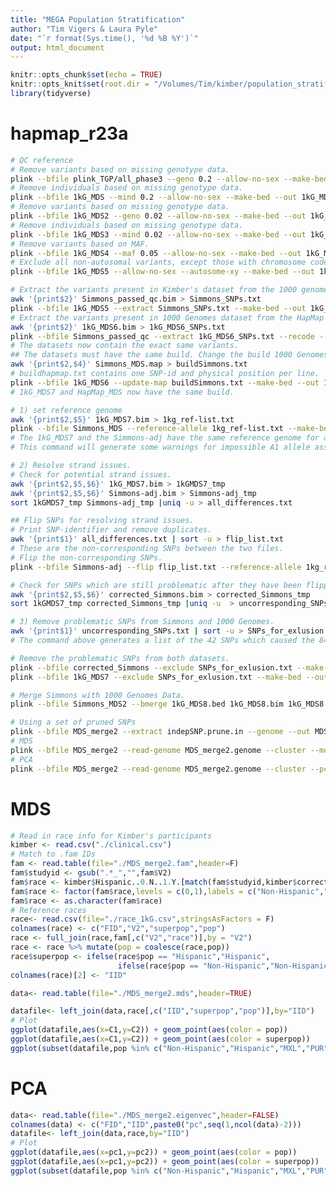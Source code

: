 ```yaml
---
title: "MEGA Population Stratification"
author: "Tim Vigers & Laura Pyle"
date: "`r format(Sys.time(), '%d %B %Y')`"
output: html_document
---
```


```r
knitr::opts_chunk$set(echo = TRUE)
knitr::opts_knit$set(root.dir = "/Volumes/Tim/kimber/population_stratification")
library(tidyverse)
```

# hapmap_r23a

```bash
# QC reference
# Remove variants based on missing genotype data.
plink --bfile plink_TGP/all_phase3 --geno 0.2 --allow-no-sex --make-bed --out kimber/population_stratification/1kG_MDS --allow-extra-chr
# Remove individuals based on missing genotype data.
plink --bfile 1kG_MDS --mind 0.2 --allow-no-sex --make-bed --out 1kG_MDS2
# Remove variants based on missing genotype data.
plink --bfile 1kG_MDS2 --geno 0.02 --allow-no-sex --make-bed --out 1kG_MDS3
# Remove individuals based on missing genotype data.
plink --bfile 1kG_MDS3 --mind 0.02 --allow-no-sex --make-bed --out 1kG_MDS4
# Remove variants based on MAF.
plink --bfile 1kG_MDS4 --maf 0.05 --allow-no-sex --make-bed --out 1kG_MDS5
# Exclude all non-autosomal variants, except those with chromosome code XY
plink --bfile 1kG_MDS5 --allow-no-sex --autosome-xy --make-bed --out 1kG_MDS5
```

```bash
# Extract the variants present in Kimber's dataset from the 1000 genomes dataset.
awk '{print$2}' Simmons_passed_qc.bim > Simmons_SNPs.txt
plink --bfile 1kG_MDS5 --extract Simmons_SNPs.txt --make-bed --out 1kG_MDS6
# Extract the variants present in 1000 Genomes dataset from the HapMap dataset.
awk '{print$2}' 1kG_MDS6.bim > 1kG_MDS6_SNPs.txt
plink --bfile Simmons_passed_qc --extract 1kG_MDS6_SNPs.txt --recode --make-bed --out Simmons_MDS
# The datasets now contain the exact same variants.
## The datasets must have the same build. Change the build 1000 Genomes data build.
awk '{print$2,$4}' Simmons_MDS.map > buildSimmons.txt
# buildhapmap.txt contains one SNP-id and physical position per line.
plink --bfile 1kG_MDS6 --update-map buildSimmons.txt --make-bed --out 1kG_MDS7
# 1kG_MDS7 and HapMap_MDS now have the same build.
```

```bash
# 1) set reference genome 
awk '{print$2,$5}' 1kG_MDS7.bim > 1kg_ref-list.txt
plink --bfile Simmons_MDS --reference-allele 1kg_ref-list.txt --make-bed --out Simmons-adj
# The 1kG_MDS7 and the Simmons-adj have the same reference genome for all SNPs.
# This command will generate some warnings for impossible A1 allele assignment.

# 2) Resolve strand issues.
# Check for potential strand issues.
awk '{print$2,$5,$6}' 1kG_MDS7.bim > 1kGMDS7_tmp
awk '{print$2,$5,$6}' Simmons-adj.bim > Simmons-adj_tmp
sort 1kGMDS7_tmp Simmons-adj_tmp |uniq -u > all_differences.txt

## Flip SNPs for resolving strand issues.
# Print SNP-identifier and remove duplicates.
awk '{print$1}' all_differences.txt | sort -u > flip_list.txt
# These are the non-corresponding SNPs between the two files. 
# Flip the non-corresponding SNPs. 
plink --bfile Simmons-adj --flip flip_list.txt --reference-allele 1kg_ref-list.txt --make-bed --out corrected_Simmons

# Check for SNPs which are still problematic after they have been flipped.
awk '{print$2,$5,$6}' corrected_Simmons.bim > corrected_Simmons_tmp
sort 1kGMDS7_tmp corrected_Simmons_tmp |uniq -u  > uncorresponding_SNPs.txt

# 3) Remove problematic SNPs from Simmons and 1000 Genomes.
awk '{print$1}' uncorresponding_SNPs.txt | sort -u > SNPs_for_exlusion.txt
# The command above generates a list of the 42 SNPs which caused the 84 differences between the Simmons and the 1000 Genomes data sets after flipping and setting of the reference genome.

# Remove the problematic SNPs from both datasets.
plink --bfile corrected_Simmons --exclude SNPs_for_exlusion.txt --make-bed --out Simmons_MDS2
plink --bfile 1kG_MDS7 --exclude SNPs_for_exlusion.txt --make-bed --out 1kG_MDS8

# Merge Simmons with 1000 Genomes Data.
plink --bfile Simmons_MDS2 --bmerge 1kG_MDS8.bed 1kG_MDS8.bim 1kG_MDS8.fam --allow-no-sex --make-bed --out MDS_merge2

# Using a set of pruned SNPs
plink --bfile MDS_merge2 --extract indepSNP.prune.in --genome --out MDS_merge2
# MDS
plink --bfile MDS_merge2 --read-genome MDS_merge2.genome --cluster --mds-plot 10 --out MDS_merge2
# PCA
plink --bfile MDS_merge2 --read-genome MDS_merge2.genome --cluster --pca --out MDS_merge2
```

# MDS

```r
# Read in race info for Kimber's participants
kimber <- read.csv("./clinical.csv")
# Match to .fam IDs
fam <- read.table(file="./MDS_merge2.fam",header=F)
fam$studyid <- gsub(".*_","",fam$V2)
fam$race <- kimber$Hispanic..0.N..1.Y.[match(fam$studyid,kimber$correct_labID)]
fam$race <- factor(fam$race,levels = c(0,1),labels = c("Non-Hispanic","Hispanic"))
fam$race <- as.character(fam$race)
# Reference races
race<- read.csv(file="./race_1kG.csv",stringsAsFactors = F)
colnames(race) <- c("FID","V2","superpop","pop")
race <- full_join(race,fam[,c("V2","race")],by = "V2")
race <- race %>% mutate(pop = coalesce(race,pop))
race$superpop <- ifelse(race$pop == "Hispanic","Hispanic",
                        ifelse(race$pop == "Non-Hispanic","Non-Hispanic",race$superpop))
colnames(race)[2] <- "IID"

data<- read.table(file="./MDS_merge2.mds",header=TRUE)

datafile<- left_join(data,race[,c("IID","superpop","pop")],by="IID")
# Plot
ggplot(datafile,aes(x=C1,y=C2)) + geom_point(aes(color = pop))
ggplot(datafile,aes(x=C1,y=C2)) + geom_point(aes(color = superpop))
ggplot(subset(datafile,pop %in% c("Non-Hispanic","Hispanic","MXL","PUR","CLM","PEL")),aes(x=C1,y=C2)) + geom_point(aes(color = pop))
```

# PCA

```r
data<- read.table(file="./MDS_merge2.eigenvec",header=FALSE)
colnames(data) <- c("FID","IID",paste0("pc",seq(1,ncol(data)-2)))
datafile<- left_join(data,race,by="IID")
# Plot
ggplot(datafile,aes(x=pc1,y=pc2)) + geom_point(aes(color = pop))
ggplot(datafile,aes(x=pc1,y=pc2)) + geom_point(aes(color = superpop))
ggplot(subset(datafile,pop %in% c("Non-Hispanic","Hispanic","MXL","PUR","CLM","PEL")),aes(x=pc1,y=pc2)) + geom_point(aes(color = pop))
```